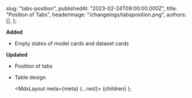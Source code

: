 
  slug: "tabs-position",
  publishedAt: "2023-02-24T09:00:00.000Z",
  title: "Position of Tabs",
  headerImage: "/changelogs/tabsposition.png",
  authors: [],
};

**Added**

- Empty states of model cards and dataset cards

**Updated**

- Position of tabs
- Table design

  <MdxLayout meta={meta} {...rest}>
    {children}
  </MdxLayout>
);
